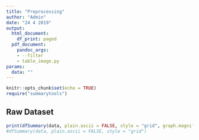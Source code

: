 ```yaml
---
title: "Preprocessing"
author: "Admin"
date: "24 4 2019"
output:
  html_document:
    df_print: paged
  pdf_document:
    pandoc_args:
    - --filter
    - table_image.py
params:
  data: ""
---
```


```r
knitr::opts_chunk$set(echo = TRUE)
require("summarytools")
```

## Raw Dataset

```r
print(dfSummary(data, plain.ascii = FALSE, style = "grid", graph.magnif = 0.8, tmp.img.dir = "/tmp"))
#dfSummary(data, plain.ascii = FALSE, style = "grid")
```
